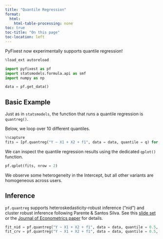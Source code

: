 ```yaml
---
title: "Quantile Regression"
format:
  html:
    html-table-processing: none
toc: true
toc-title: "On this page"
toc-location: left
---
```


PyFixest now experimentally supports quantile regression!

```python
%load_ext autoreload

import pyfixest as pf
import statsmodels.formula.api as smf
import numpy as np

data = pf.get_data()
```

## Basic Example

Just as in `statsmodels`, the function that runs a quantile regression is `quantreg()`.

Below, we loop over 10 different quantiles.

```python
%%capture
fits = [pf.quantreg("Y ~ X1 + X2 + f1", data = data, quantile = q) for q in np.arange(0.1, 1, 0.1)]
```

We can inspect the quantile regression results using the dedicated `qplot()` function.

```python
pf.qplot(fits, nrow = 2)
```

We observe some heterogeneity in the Intercept, but all other variants are homogeneous across users.

## Inference

`pf.quantreg` supports heteroskedasticity-robust inference ("nid") and cluster robust inference following
Parente & Santos Silva. See this [slide set](https://www.stata.com/meeting/uk15/abstracts/materials/uk15_santossilva.pdf)
or the [Journal of Econometrics paper](https://repository.essex.ac.uk/8976/1/dp728.pdf) for details.

```python
fit_nid = pf.quantreg("Y ~ X1 + X2 + f1", data = data, quantile = 0.5, vcov = "nid")
fit_crv = pf.quantreg("Y ~ X1 + X2 + f1", data = data, quantile = 0.5, vcov = {"CRV1": "f1"})
```
